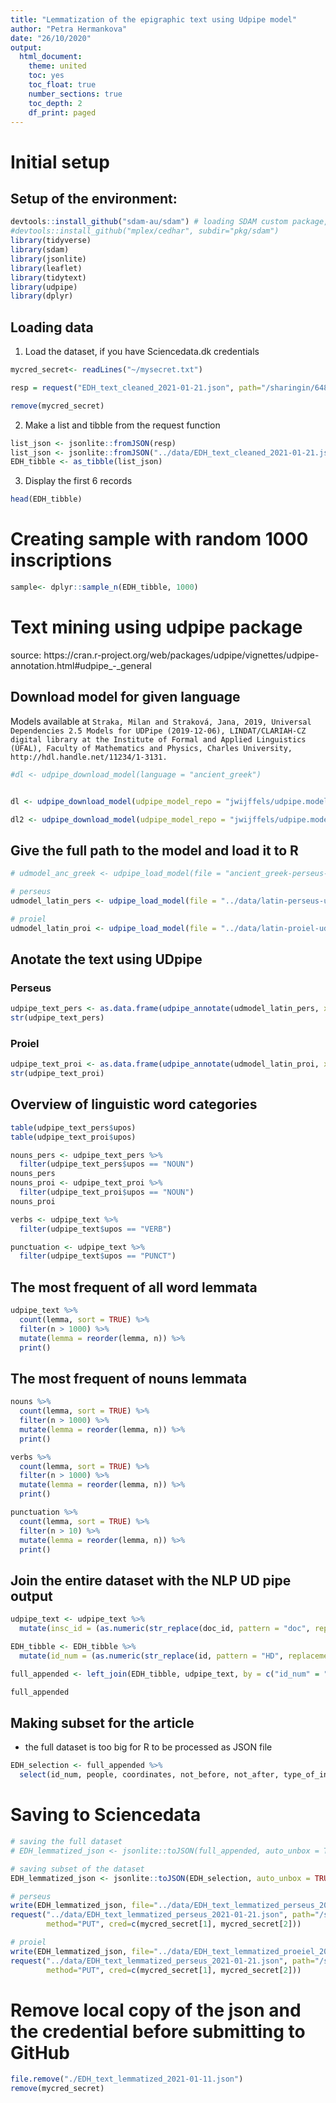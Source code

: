 ```yaml
---
title: "Lemmatization of the epigraphic text using Udpipe model"
author: "Petra Hermankova"
date: "26/10/2020"
output:
  html_document:
    theme: united
    toc: yes
    toc_float: true
    number_sections: true
    toc_depth: 2
    df_print: paged
---
```


# Initial setup

## Setup of the environment:

```r
devtools::install_github("sdam-au/sdam") # loading SDAM custom package, if not working try devtools::install_github("mplex/cedhar", subdir="pkg/sdam")
#devtools::install_github("mplex/cedhar", subdir="pkg/sdam")
library(tidyverse)
library(sdam)
library(jsonlite)
library(leaflet)
library(tidytext)
library(udpipe)
library(dplyr)
```

## Loading data
1. Load the dataset, if you have Sciencedata.dk credentials

```r
mycred_secret<- readLines("~/mysecret.txt")
```

```r
resp = request("EDH_text_cleaned_2021-01-21.json", path="/sharingin/648597@au.dk/SDAM_root/SDAM_data/EDH/public", method="GET", cred=mycred_secret)
```

```r
remove(mycred_secret)
```

2. Make a list and tibble from the request function
```r
list_json <- jsonlite::fromJSON(resp)
list_json <- jsonlite::fromJSON("../data/EDH_text_cleaned_2021-01-21.json")
EDH_tibble <- as_tibble(list_json)
```

3. Display the first 6 records
```r
head(EDH_tibble)
```
# Creating sample with random 1000 inscriptions

```r
sample<- dplyr::sample_n(EDH_tibble, 1000)
```





# Text mining using udpipe package
source: https://cran.r-project.org/web/packages/udpipe/vignettes/udpipe-annotation.html#udpipe_-_general

## Download model for given language

Models available at `Straka, Milan and Straková, Jana, 2019, Universal Dependencies 2.5 Models for UDPipe (2019-12-06), LINDAT/CLARIAH-CZ digital library at the Institute of Formal and Applied Linguistics (ÚFAL), Faculty of Mathematics and Physics, Charles University, http://hdl.handle.net/11234/1-3131.`

```r
#dl <- udpipe_download_model(language = "ancient_greek")


dl <- udpipe_download_model(udpipe_model_repo = "jwijffels/udpipe.models.ud.2.5" , language = "latin-proiel", model_dir = "../data/") # latin-proiel model

dl2 <- udpipe_download_model(udpipe_model_repo = "jwijffels/udpipe.models.ud.2.5", language = "latin-perseus", model_dir = "../data/") # latin-perseus model

```

## Give the full path to the model and load it to R
```r
# udmodel_anc_greek <- udpipe_load_model(file = "ancient_greek-perseus-ud-2.4-190531.udpipe")

# perseus
udmodel_latin_pers <- udpipe_load_model(file = "../data/latin-perseus-ud-2.5-191206.udpipe")

# proiel
udmodel_latin_proi <- udpipe_load_model(file = "../data/latin-proiel-ud-2.5-191206.udpipe")

```

## Anotate the text using UDpipe

### Perseus
```r
udpipe_text_pers <- as.data.frame(udpipe_annotate(udmodel_latin_pers, x = sample$clean_text_interpretive_word))
str(udpipe_text_pers)
```


### Proiel
```r
udpipe_text_proi <- as.data.frame(udpipe_annotate(udmodel_latin_proi, x = sample$clean_text_interpretive_word))
str(udpipe_text_proi)
```

## Overview of linguistic word categories
```r
table(udpipe_text_pers$upos)
table(udpipe_text_proi$upos)
```

```r
nouns_pers <- udpipe_text_pers %>% 
  filter(udpipe_text_pers$upos == "NOUN") 
nouns_pers
nouns_proi <- udpipe_text_proi %>% 
  filter(udpipe_text_proi$upos == "NOUN") 
nouns_proi
```

```r
verbs <- udpipe_text %>% 
  filter(udpipe_text$upos == "VERB") 
```

```r
punctuation <- udpipe_text %>% 
  filter(udpipe_text$upos == "PUNCT") 
```

## The most frequent of all word lemmata
```r
udpipe_text %>% 
  count(lemma, sort = TRUE) %>%
  filter(n > 1000) %>% 
  mutate(lemma = reorder(lemma, n)) %>%
  print()
```

## The most frequent of nouns lemmata
```r
nouns %>% 
  count(lemma, sort = TRUE) %>%
  filter(n > 1000) %>% 
  mutate(lemma = reorder(lemma, n)) %>%
  print()
```

```r
verbs %>% 
  count(lemma, sort = TRUE) %>%
  filter(n > 1000) %>% 
  mutate(lemma = reorder(lemma, n)) %>%
  print()
```

```r
punctuation %>% 
  count(lemma, sort = TRUE) %>%
  filter(n > 10) %>% 
  mutate(lemma = reorder(lemma, n)) %>%
  print()
```


## Join the entire dataset with the NLP UD pipe output
```r
udpipe_text <- udpipe_text %>% 
  mutate(insc_id = (as.numeric(str_replace(doc_id, pattern = "doc", replacement = ""))))

EDH_tibble <- EDH_tibble %>% 
  mutate(id_num = (as.numeric(str_replace(id, pattern = "HD", replacement = ""))))

full_appended <- left_join(EDH_tibble, udpipe_text, by = c("id_num" = "insc_id"))
```

```r
full_appended
```

## Making subset for the article 
 - the full dataset is too big for R to be processed as JSON file
```r
EDH_selection <- full_appended %>% 
  select(id_num, people, coordinates, not_before, not_after, type_of_inscription_clean, type_of_inscription_certainty, material_clean, type_of_monument_clean, type_of_monument_certainty, province_label_clean, province_label_certainty, findspot_ancient_clean, findspot_ancient_certainty, clean_text_interpretive_word, doc_id, paragraph_id, sentence_id, sentence, token_id, token, lemma, upos, xpos, feats, head_token_id, dep_rel, deps, misc)
```


# Saving to Sciencedata
```r
# saving the full dataset
# EDH_lemmatized_json <- jsonlite::toJSON(full_appended, auto_unbox = TRUE)

# saving subset of the dataset
EDH_lemmatized_json <- jsonlite::toJSON(EDH_selection, auto_unbox = TRUE)

# perseus
write(EDH_lemmatized_json, file="../data/EDH_text_lemmatized_perseus_2021-01-21.json")
request("../data/EDH_text_lemmatized_perseus_2021-01-21.json", path="/sharingout/648597@au.dk/SDAM_root/SDAM_data/EDH/public",
        method="PUT", cred=c(mycred_secret[1], mycred_secret[2]))

# proiel
write(EDH_lemmatized_json, file="../data/EDH_text_lemmatized_proeiel_2021-01-21.json")
request("../data/EDH_text_lemmatized_perseus_2021-01-21.json", path="/sharingout/648597@au.dk/SDAM_root/SDAM_data/EDH/public",
        method="PUT", cred=c(mycred_secret[1], mycred_secret[2]))
```

# Remove local copy of the json and the credential before submitting to GitHub
```r
file.remove("./EDH_text_lemmatized_2021-01-11.json")
remove(mycred_secret)
```











